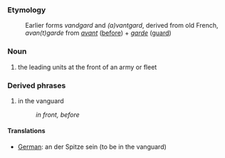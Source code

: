 === Etymology ===
:Earlier forms ''vandgard'' and ''(a)vantgard'', derived from old French, ''avan(t)garde'' from ''[[avant]]'' ([[before]]) + ''[[garde]]'' ([[guard]])

=== Noun ===
#the leading units at the front of an army or fleet

=== Derived phrases ===
#in the vanguard
#:''in front, before''

==== Translations ====
*[[German]]: an der Spitze sein (to be in the vanguard)